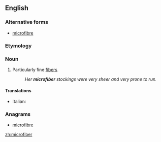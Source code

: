 ==English==

===Alternative forms===
* [[microfibre]]

===Etymology===
{{prefix|micro|fiber}}

===Noun===
{{en-noun}}

# Particularly fine [[fiber]]s.
#: ''Her '''microfiber''' stockings were very sheer and very prone to run.''

====Translations====
{{trans-top|particularly fine fiber}}
* Italian: {{t-|it|microfibra|f}}
{{trans-mid}}
{{trans-bottom}}

===Anagrams===
* [[microfibre#English|microfibre]]

[[zh:microfiber]]